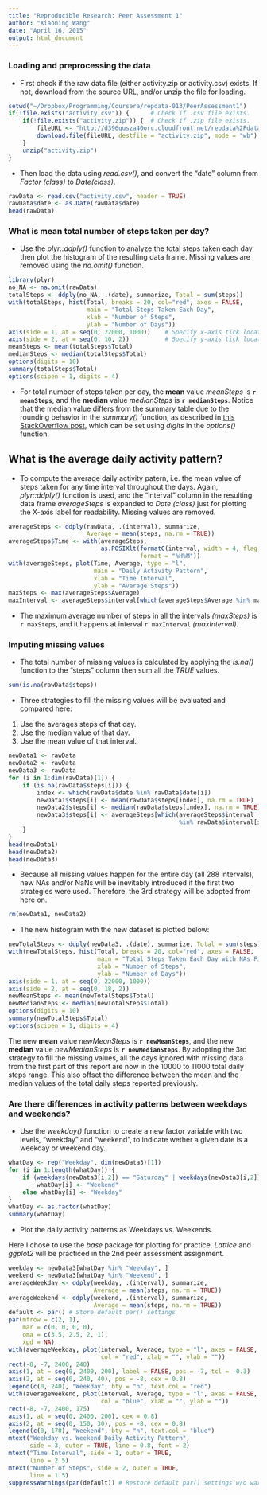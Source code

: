 ```yaml
---
title: "Reproducible Research: Peer Assessment 1"
author: "Xiaoning Wang"
date: "April 16, 2015"
output: html_document
---
```


### Loading and preprocessing the data

* First check if the raw data file (either activity.zip or activity.csv) exists. If not, download from the source URL, and/or unzip the file for loading.

```r
setwd("~/Dropbox/Programming/Coursera/repdata-013/PeerAssessment1")
if(!file.exists("activity.csv")) {      # Check if .csv file exists.
    if(!file.exists("activity.zip")) {  # Check if .zip file exists.
        fileURL <- "http://d396qusza40orc.cloudfront.net/repdata%2Fdata%2Factivity.zip"
        download.file(fileURL, destfile = "activity.zip", mode = "wb")
    }
    unzip("activity.zip")
}
```

* Then load the data using _read.csv()_, and convert the "date" column from _Factor (class)_ to _Date(class)_.

```r
rawData <- read.csv("activity.csv", header = TRUE)
rawData$date <- as.Date(rawData$date)
head(rawData)
```

### What is mean total number of steps taken per day?

* Use the _plyr::ddply()_ function to analyze the total steps taken each day then plot the histogram of the resulting data frame. Missing values are removed using the _na.omit()_ function.

```r
library(plyr)
no_NA <- na.omit(rawData)
totalSteps <- ddply(no_NA, .(date), summarize, Total = sum(steps))
with(totalSteps, hist(Total, breaks = 20, col="red", axes = FALSE,
                      main = "Total Steps Taken Each Day",
                      xlab = "Number of Steps",
                      ylab = "Number of Days"))
axis(side = 1, at = seq(0, 22000, 1000))    # Specify x-axis tick locations.
axis(side = 2, at = seq(0, 10, 2))          # Specify y-axis tick locations.
meanSteps <- mean(totalSteps$Total)
medianSteps <- median(totalSteps$Total)
options(digits = 10)
summary(totalSteps$Total)
options(scipen = 1, digits = 4)
```

* For total number of steps taken per day, the **mean** value _meanSteps_ is **`r meanSteps`**, and the **median** value _medianSteps_ is **`r medianSteps`**. Notice that the median value differs from the summary table due to the rounding behavior in the _summary()_ function, as described in [this StackOverflow post](http://stackoverflow.com/a/26360801), which can be set using _digits_ in the _options()_ function.

## What is the average daily activity pattern?

* To compute the average daily activity patern, i.e. the mean value of steps taken for any time interval throughout the days. Again, _plyr::ddply()_ function is used, and the "interval" column in the resulting data frame _averageSteps_ is expanded to _Date (class)_ just for plotting the X-axis label for readability. Missing values are removed.

```r
averageSteps <- ddply(rawData, .(interval), summarize,
                      Average = mean(steps, na.rm = TRUE))
averageSteps$Time <- with(averageSteps,
                          as.POSIXlt(formatC(interval, width = 4, flag = "0"),
                                     format = "%H%M"))
with(averageSteps, plot(Time, Average, type = "l",
                        main = "Daily Activity Pattern",
                        xlab = "Time Interval",
                        ylab = "Average Steps"))
maxSteps <- max(averageSteps$Average)
maxInterval <- averageSteps$interval[which(averageSteps$Average %in% maxSteps)]
```

* The maximum average number of steps in all the intervals _(maxSteps)_ is `r maxSteps`, and it happens at interval `r maxInterval` _(maxInterval)_.

### Imputing missing values

* The total number of missing values is calculated by applying the _is.na()_ function to the "steps" column then sum all the _TRUE_ values.

```r
sum(is.na(rawData$steps))
```

* Three strategies to fill the missing values will be evaluated and compared here:
1. Use the averages steps of that day.
2. Use the median value of that day.
3. Use the mean value of that interval.

```r
newData1 <- rawData
newData2 <- rawData
newData3 <- rawData
for (i in 1:dim(rawData)[1]) {
    if (is.na(rawData$steps[i])) {
        index <- which(rawData$date %in% rawData$date[i])
        newData1$steps[i] <- mean(rawData$steps[index], na.rm = TRUE)
        newData2$steps[i] <- median(rawData$steps[index], na.rm = TRUE)
        newData3$steps[i] <- averageSteps[which(averageSteps$interval
                                                %in% rawData$interval[i]), 2]
    }
}
head(newData1)
head(newData2)
head(newData3)
```

* Because all missing values happen for the entire day (all 288 intervals), new NAs and/or NaNs will be inevitably introduced if the first two strategies were used. Therefore, the 3rd strategy will be adopted from here on.

```r
rm(newData1, newData2)
```

* The new histogram with the new dataset is plotted below:

```r
newTotalSteps <- ddply(newData3, .(date), summarize, Total = sum(steps))
with(newTotalSteps, hist(Total, breaks = 20, col="red", axes = FALSE,
                         main = "Total Steps Taken Each Day with NAs Filled",
                         xlab = "Number of Steps",
                         ylab = "Number of Days"))
axis(side = 1, at = seq(0, 22000, 1000))
axis(side = 2, at = seq(0, 18, 2))
newMeanSteps <- mean(newTotalSteps$Total)
newMedianSteps <- median(newTotalSteps$Total)
options(digits = 10)
summary(newTotalSteps$Total)
options(scipen = 1, digits = 4)
```

The new **mean** value _newMeanSteps_ is **`r newMeanSteps`**, and the new **median** value _newMedianSteps_ is **`r newMedianSteps`**. By adopting the 3rd strategy to fill the missing values, all the days ignored with missing data from the first part of this report are now in the 10000 to 11000 total daily steps range. This also offset the difference between the mean and the median values of the total daily steps reported previously.

### Are there differences in activity patterns between weekdays and weekends?

* Use the _weekday()_ function to create a new factor variable with two levels, "weekday" and "weekend", to indicate wether a given date is a weekday or weekend day.

```r
whatDay <- rep("Weekday", dim(newData3)[1])
for (i in 1:length(whatDay)) {
    if (weekdays(newData3[i,2]) == "Saturday" | weekdays(newData3[i,2]) == "Sunday")
        whatDay[i] <- "Weekend"
    else whatDay[i] <- "Weekday"
}
whatDay <- as.factor(whatDay)
summary(whatDay)
```

* Plot the daily activity patterns as Weekdays vs. Weekends.

Here I chose to use the _base_ package for plotting for practice. _Lattice_ and _ggplot2_ will be practiced in the 2nd peer assessment assignment.

```r
weekday <- newData3[whatDay %in% "Weekday", ]
weekend <- newData3[whatDay %in% "Weekend", ]
averageWeekday <- ddply(weekday, .(interval), summarize,
                        Average = mean(steps, na.rm = TRUE))
averageWeekend <- ddply(weekend, .(interval), summarize,
                        Average = mean(steps, na.rm = TRUE))
default <- par() # Store default par() settings
par(mfrow = c(2, 1),
    mar = c(0, 0, 0, 0),
    oma = c(3.5, 2.5, 2, 1),
    xpd = NA)
with(averageWeekday, plot(interval, Average, type = "l", axes = FALSE,
                          col = "red", xlab = "", ylab = ""))
rect(-8, -7, 2400, 240)
axis(1, at = seq(0, 2400, 200), label = FALSE, pos = -7, tcl = -0.3)
axis(2, at = seq(0, 240, 40), pos = -8, cex = 0.8)
legend(c(0, 240), "Weekday", bty = "n", text.col = "red")
with(averageWeekend, plot(interval, Average, type = "l", axes = FALSE,
                          col = "blue", xlab = "", ylab = ""))
rect(-8, -7, 2400, 175)
axis(1, at = seq(0, 2400, 200), cex = 0.8)
axis(2, at = seq(0, 150, 30), pos = -8, cex = 0.8)
legend(c(0, 170), "Weekend", bty = "n", text.col = "blue")
mtext("Weekday vs. Weekend Daily Activity Pattern",
      side = 3, outer = TRUE, line = 0.8, font = 2)
mtext("Time Interval", side = 1, outer = TRUE,
      line = 2.5)
mtext("Number of Steps", side = 2, outer = TRUE,
      line = 1.5)
suppressWarnings(par(default)) # Restore default par() settings w/o warnings.
```
